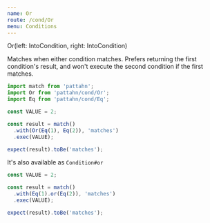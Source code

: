 ```yaml
---
name: Or
route: /cond/Or
menu: Conditions
---
```



<CondType>Or(left: IntoCondition, right: IntoCondition)</CondType>

Matches when either condition matches. Prefers returning the first condition's result,
and won't execute the second condition if the first matches.

```js
import match from 'pattahn';
import Or from 'pattahn/cond/Or';
import Eq from 'pattahn/cond/Eq';

const VALUE = 2;

const result = match()
  .with(Or(Eq(1), Eq(2)), 'matches')
  .exec(VALUE);

expect(result).toBe('matches');
```

It's also available as `Condition#or`

```js
const VALUE = 2;

const result = match()
  .with(Eq(1).or(Eq(2)), 'matches')
  .exec(VALUE);

expect(result).toBe('matches');
```
